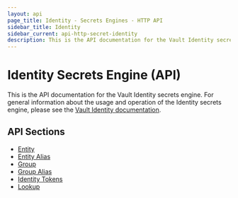 ```yaml
---
layout: api
page_title: Identity - Secrets Engines - HTTP API
sidebar_title: Identity
sidebar_current: api-http-secret-identity
description: This is the API documentation for the Vault Identity secrets engine.
---
```


# Identity Secrets Engine (API)

This is the API documentation for the Vault Identity secrets engine. For general
information about the usage and operation of the Identity secrets engine, please
see the [Vault Identity documentation](/docs/secrets/identity/index.html).

## API Sections

 * [Entity](entity.html)
 * [Entity Alias](entity-alias.html)
 * [Group](group.html)
 * [Group Alias](group-alias.html)
 * [Identity Tokens](tokens.html)
 * [Lookup](lookup.html)

